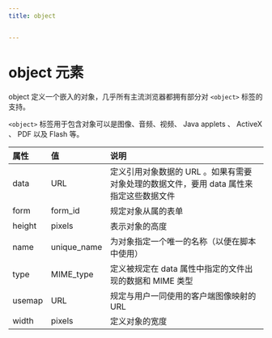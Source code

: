 ```yaml
---
title: object


---
```


# object 元素

object 定义一个嵌入的对象，几乎所有主流浏览器都拥有部分对 `<object>` 标签的支持。

`<object>` 标签用于包含对象可以是图像、音频、视频、 Java applets 、 ActiveX 、 PDF 以及 Flash 等。

| 属性   | 值          | 说明                                                                                    |
| :----- | :---------- | :-------------------------------------------------------------------------------------- |
| data   | URL         | 定义引用对象数据的 URL 。如果有需要对象处理的数据文件，要用 data 属性来指定这些数据文件 |
| form   | form_id     | 规定对象从属的表单                                                                      |
| height | pixels      | 表示对象的高度                                                                          |
| name   | unique_name | 为对象指定一个唯一的名称（以便在脚本中使用）                                            |
| type   | MIME_type   | 定义被规定在 data 属性中指定的文件出现的数据和 MIME 类型                                |
| usemap | URL         | 规定与用户一同使用的客户端图像映射的 URL                                                |
| width  | pixels      | 定义对象的宽度                                                                          |

            